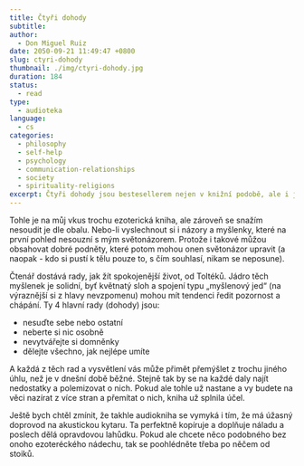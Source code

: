 ```yaml
---
title: Čtyři dohody
subtitle:
author:
  - Don Miguel Ruiz
date: 2050-09-21 11:49:47 +0800
slug: ctyri-dohody
thumbnail: ./img/ctyri-dohody.jpg
duration: 184
status:
  - read
type:
  - audioteka
language:
  - cs
categories:
  - philosophy
  - self-help
  - psychology
  - communication-relationships
  - society
  - spirituality-religions
excerpt: Čtyři dohody jsou bestesellerem nejen v knižní podobě, ale i jako divadelní představení, kde září Jaroslav Dušek. Ten namluvil u tuhle audio verzi.
---
```


Tohle je na můj vkus trochu ezoterická kniha, ale zároveň se snažím nesoudit je dle obalu. Nebo-li vyslechnout si i názory a myšlenky, které na první pohled nesouzní s mým světonázorem. Protože i takové můžou obsahovat dobré podněty, které potom mohou onen světonázor upravit (a naopak - kdo si pustí k tělu pouze to, s čím souhlasí, nikam se neposune).

Čtenář dostává rady, jak žít spokojenější život, od Toltéků. Jádro těch myšlenek je solidní, byť květnatý sloh a spojení typu &bdquo;myšlenový jed&ldquo; (na výraznější si z hlavy nevzpomenu) mohou mít tendenci ředit pozornost a chápání. Ty 4 hlavní rady (dohody) jsou:

- nesuďte sebe nebo ostatní
- neberte si nic osobně
- nevytvářejte si domněnky
- dělejte všechno, jak nejlépe umíte

A každá z těch rad a vysvětlení vás může přimět přemýšlet z trochu jiného úhlu, než je v dnešní době běžné. Stejně tak by se na každé daly najít nedostatky a polemizovat o nich. Pokud ale tohle už nastane a vy budete na věci nazírat z více stran a přemítat o nich, kniha už splnila účel.

Ještě bych chtěl zmínit, že takhle audiokniha se vymyká i tím, že má úžasný doprovod na akustickou kytaru. Ta perfektně kopíruje a doplňuje náladu a poslech dělá opravdovou lahůdku. Pokud ale chcete něco podobného bez onoho ezoteréckého nádechu, tak se poohlédněte třeba po něčem od stoiků.
